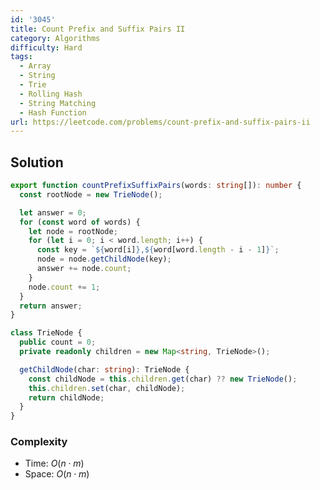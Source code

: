 ```yaml
---
id: '3045'
title: Count Prefix and Suffix Pairs II
category: Algorithms
difficulty: Hard
tags:
  - Array
  - String
  - Trie
  - Rolling Hash
  - String Matching
  - Hash Function
url: https://leetcode.com/problems/count-prefix-and-suffix-pairs-ii
---
```


## Solution

```typescript filename="solution.ts" copy
export function countPrefixSuffixPairs(words: string[]): number {
  const rootNode = new TrieNode();

  let answer = 0;
  for (const word of words) {
    let node = rootNode;
    for (let i = 0; i < word.length; i++) {
      const key = `${word[i]},${word[word.length - i - 1]}`;
      node = node.getChildNode(key);
      answer += node.count;
    }
    node.count += 1;
  }
  return answer;
}

class TrieNode {
  public count = 0;
  private readonly children = new Map<string, TrieNode>();

  getChildNode(char: string): TrieNode {
    const childNode = this.children.get(char) ?? new TrieNode();
    this.children.set(char, childNode);
    return childNode;
  }
}
```

### Complexity

- Time: $O(n \cdot m)$
- Space: $O(n \cdot m)$
